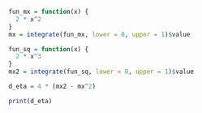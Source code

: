 ```r
fun_mx = function(x) {
  2 * x^2
}
mx = integrate(fun_mx, lower = 0, upper = 1)$value

fun_sq = function(x) {
  2 * x^3
}
mx2 = integrate(fun_sq, lower = 0, upper = 1)$value

d_eta = 4 * (mx2 - mx^2)

print(d_eta)

```


